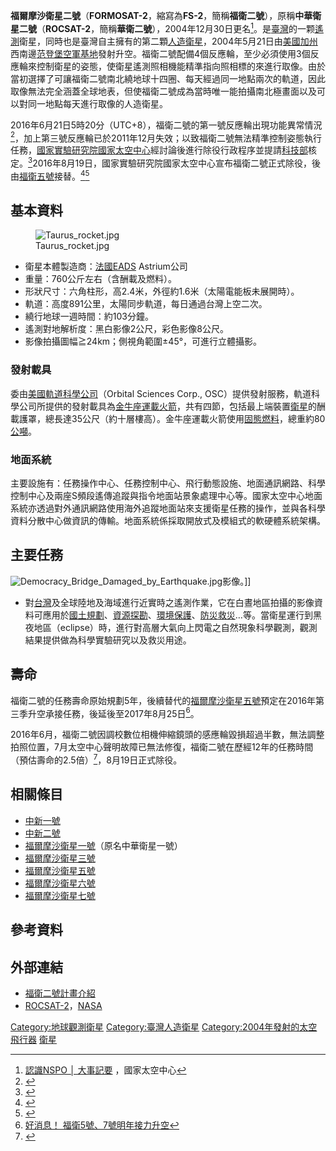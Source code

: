 {{Infobox spaceflight
| name                  = 福爾摩沙衛星二號<br />FORMOSAT-2 / ROCSAT-2

<!--image of the spacecraft/mission-->
| image                 = Model of FORMOSAT-2 in NSPO, Taiwan.JPG
| image_caption         = 福衛二號模型 
| image_alt             =
| image_size            = 250px

<!--Basic details-->
| mission_type          = [[地球科學|地球科學]]觀測任務
| operator              = [[國家太空中心_(中華民國)|國家太空中心]]
| COSPAR_ID             = 2004-018A
| SATCAT                = 28254
| website               = [https://www.nspo.narl.org.tw/tw2015/projects/FORMOSAT-2/program-description.html www.nspo.narl.org.tw]
| mission_duration      = 原定2至5年<br />實際共運作{{Age in years, months and days|2004|05|19|2016|08|19|age=no}}
| distance_travelled    = <!--How far the spacecraft travelled (if known)-->

<!--Spacecraft properties-->
| manufacturer          = [[Astrium|EADS Astrium]]
| launch_mass           = 750 公斤
| landing_mass          = <!--Mass after landing (recovered spacecraft only)-->
| dry_mass              = <!--spacecraft mass in orbit without fuel-->
| payload_mass          = <!--Mass of instrumentation/equipment/experiments for mission-->
| dimensions            =  外徑約 2.06 公尺<br /> 高 2.4 公尺
| power                 = 

<!--Launch details-->
| launch_date           = 2004年5月20日<br />17時47分整 [[UTC|UTC]]
| launch_rocket         = [[金牛座運載火箭|金牛座運載火箭]] XL型
| launch_site           = [[范登堡空軍基地|范登堡空軍基地]] {{link-en|范登堡空軍基地576號航太發射複合體|Vandenberg AFB Space Launch Complex 576|SLC-576E}}

<!--end of mission-->
| disposal_type         = 終止通訊 
| last_contact          = 2017年8月19日 
| decay_date          = 

| orbit_reference       = [[地心軌道|地心軌道]]
| orbit_regime          = [[太陽同步軌道|太陽同步軌道]]
| orbit_semimajor       = 7269 公里<ref name = satview>{{cite web|title=ROCSAT-2 (04018A) - Tracking|url=http://www.satview.org/?sat_id=28254U|website=SATVIEW|accessdate=即時}}</ref>  
| orbit_eccentricity    = 0.00005<ref name = inthesky>{{cite web|title=Orbital elements of FORMOSAT-2|url=https://in-the-sky.org/spacecraft_elements.php?id=28254|website=In-The-Sky|accessdate=即時}}</ref> 
| orbit_periapsis       = 890 公里<ref name = satview/>  
| orbit_apoapsis        = 893 公里<ref name = satview/>  
| orbit_inclination     = 98.7915°<ref name = inthesky/>
| orbit_period          = 102.8 分<ref name = satview/> 
| orbit_RAAN            = 23.2575<ref name = inthesky/> 
| orbit_arg_periapsis   = 87.9712<ref name = inthesky/>  
| orbit_mean_anomaly    = 33.3419°<ref name = inthesky/>  
| orbit_mean_motion     = 14.0064<ref name = inthesky/>  
| orbit_epoch           = 2458419.2444444 [[儒略日|JD]]<br />2018-10-27 17:52:00 UTC<ref name = inthesky/> 
| orbit_rev_number      =  
| apsis                 = 地
| insignia              =

<!--Only use where a spacecraft/mission is part of a clear programme of sequential missions. 
If in doubt, leave it out-->
| programme             = '''[[國家太空中心_(中華民國)#福爾摩沙系列|福爾摩沙衛星]]'''
| previous_mission      = [[福爾摩沙衛星一號|福爾摩沙衛星一號]]
| next_mission          = [[福爾摩沙衛星三號|福爾摩沙衛星三號]] 
}}
'''福爾摩沙衛星二號'''（'''FORMOSAT-2'''，縮寫為'''FS-2'''，簡稱'''福衛二號'''），原稱'''中華衛星二號'''（'''ROCSAT-2'''，簡稱'''華衛二號'''），2004年12月30日更名<ref>[https://www.nspo.narl.org.tw/tw2015/aboutNSPO/events.html 認識NSPO │ 大事記要] {{Wayback|url=https://www.nspo.narl.org.tw/tw2015/aboutNSPO/events.html |date=20170829163537 }}，國家太空中心</ref>。是[[臺灣|臺灣]]的一颗[[遙測|遙測]]衛星，同時也是臺灣自主擁有的第二顆[[人造衛星|人造衛星]]，2004年5月21日由[[美國|美國]][[加州|加州]]西南邊[[范登堡空軍基地|范登堡空軍基地]]發射升空。福衛二號配備4個反應輪，至少必須使用3個反應輪來控制衛星的姿態，使衛星遙測照相機能精準指向照相標的來進行取像。由於當初選擇了可讓福衛二號南北繞地球十四圈、每天經過同一地點兩次的軌道，因此取像無法完全涵蓋全球地表，但使福衛二號成為當時唯一能拍攝南北極畫面以及可以對同一地點每天進行取像的人造衛星。

2016年6月21日5時20分（UTC+8），福衛二號的第一號反應輪出現功能異常情況<ref>{{Cite news|url=http://www.cna.com.tw/news/firstnews/201606270136-1.aspx|title=福衛二號暫時失明 搶救不成可能除役|agency=[[中央通訊社|中央通訊社]]|author=黃巧雯|location=台北|date=2016-06-27|accessdate=2016-08-19|language=zh-tw}}</ref>，加上第三號反應輪已於2011年12月失效；以致福衛二號無法精準控制姿態執行任務，[[國家實驗研究院國家太空中心|國家實驗研究院國家太空中心]]經討論後進行除役行政程序並提請[[中華民國科技部|科技部]]核定。<ref>{{Cite news|url=http://udn.com/news/story/1/1831429|title=超齡服役 福衛二號將除役|agency=[[聯合報|聯合報]]|publisher=[[聯合新聞網|聯合新聞網]]|date=2016-07-15|accessdate=2016-08-19|language=zh-tw}}</ref>2016年8月19日，國家實驗研究院國家太空中心宣布福衛二號正式除役，後由[[福爾摩沙衛星五號|福衛五號]]接替。<ref>{{Cite news|url=http://www.cna.com.tw/news/firstnews/201608190067-1.aspx|title=福衛二號除役 12年伴台灣走過風雨|agency=中央通訊社|author=林孟汝|location=台北|date=2016-08-19|accessdate=2016-08-19|language=zh-tw}}</ref><ref>{{Cite news|url=http://technews.tw/2016/08/19/fuermosha-satellite-ii-decommissioning/|title=執勤12年，福衛二號光榮除役|publisher=Tech News 科技新報|date=2016-08-19|accessdate=2016-08-19|language=zh-tw}}</ref>

==基本資料==
[[File:Taurus_rocket.jpg|thumb]]
* 衛星本體製造商：[[法國|法國]]EADS Astrium公司
* 重量：760公斤左右（含酬載及燃料）。
* 形狀尺寸：六角柱形，高2.4米，外徑約1.6米（太陽電能板未展開時）。
* 軌道：高度891公里，太陽同步軌道，每日通過台灣上空二次。
* 繞行地球一週時間：約103分鐘。
* 遙測對地解析度：黑白影像2公尺，彩色影像8公尺。
* 影像拍攝圖幅≧24km；側視角範圍±45°，可進行立體攝影。
===發射載具===
委由[[美國|美國]][[軌道科學公司|軌道科學公司]]（Orbital Sciences Corp., OSC）提供發射服務，軌道科學公司所提供的發射載具為[[金牛座運載火箭|金牛座運載火箭]]，共有四節，包括最上端裝置[[衛星|衛星]]的酬載護罩，總長達35公尺（約十層樓高）。金牛座運載火箭使用[[固態|固態]][[燃料|燃料]]，總重約80[[公噸|公噸]]。

===地面系統===
主要設施有：任務操作中心、任務控制中心、飛行動態設施、地面通訊網路、科學控制中心及兩座S頻段遙傳追蹤與指令地面站景象處理中心等。國家太空中心地面系統亦透過對外通訊網路使用海外追蹤地面站來支援衛星任務的操作，並與各科學資料分散中心做資訊的傳輸。地面系統係採取開放式及模組式的軟硬體系統架構。

==主要任務==
[[File:Democracy_Bridge_Damaged_by_Earthquake.jpg|thumb]]影像。]]
*對[[台灣|台灣]]及全球陸地及海域進行近實時之遙測作業，它在白晝地區拍攝的影像資料可應用於[[國土規劃|國土規劃]]、[[資源探勘|資源探勘]]、[[環境保護|環境保護]]、[[防災|防災]][[救災|救災]]…等。當衛星運行到黑夜地區（eclipse）時，進行對高層大氣向上閃電之自然現象科學觀測，觀測結果提供做為科學實驗研究以及救災用途。

== 壽命 ==
福衛二號的任務壽命原始規劃5年，後續替代的[[福爾摩沙衛星五號|福爾摩沙衛星五號]]預定在2016年第三季升空承接任務，後延後至2017年8月25日<ref>[http://news.ltn.com.tw/news/life/breakingnews/1861740 好消息！ 福衛5號、7號明年接力升空]</ref>。

2016年6月，福衛二號因調校數位相機伸縮鏡頭的感應輪毀損超過半數，無法調整拍照位置，7月太空中心聲明故障已無法修復，福衛二號在歷經12年的任務時間（預估壽命的2.5倍）<ref>{{cite news|url=http://udn.com/news/story/7314/1830841 | date=2016-07-15|title= 鞠躬盡瘁！服役長達12年-福衛二號除役}}</ref>，8月19日正式除役。

== 相關條目 ==
*[[中新一號|中新一號]]
*[[中新二號|中新二號]]
*[[福爾摩沙衛星一號|福爾摩沙衛星一號]]（原名中華衛星一號）
*[[福爾摩沙衛星三號|福爾摩沙衛星三號]]
*[[福爾摩沙衛星五號|福爾摩沙衛星五號]]
*[[福爾摩沙衛星六號|福爾摩沙衛星六號]]
*[[福爾摩沙衛星七號|福爾摩沙衛星七號]]

== 參考資料 ==
{{reflist|2}}

== 外部連結 ==
* [https://web.archive.org/web/20170829202039/https://www.nspo.narl.org.tw/tw2015/projects/FORMOSAT-2/program-description.html 福衛二號計畫介紹]
* [https://nssdc.gsfc.nasa.gov/nmc/spacecraftDisplay.do?id=2004-018A ROCSAT-2]，[[NASA|NASA]]

{{臺灣太空計畫}}
{{太空氣象觀測}}
[[Category:地球觀測衛星|Category:地球觀測衛星]]
[[Category:臺灣人造衛星|Category:臺灣人造衛星]]
[[Category:2004年發射的太空飛行器|Category:2004年發射的太空飛行器]]
[[Category:国家太空中心|衛星]]